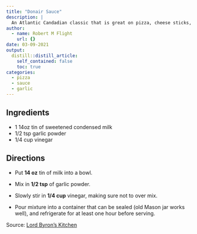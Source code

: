 ```yaml
---
title: "Donair Sauce"
description: |
  An Atlantic Candadian classic that is great on pizza, cheese sticks, and gyros.
author:
  - name: Robert M Flight
    url: {}
date: 03-09-2021
output:
  distill::distill_article:
    self_contained: false
    toc: true
categories:
  - pizza
  - sauce
  - garlic
---
```


## Ingredients

* 1 14oz tin of sweetened condensed milk
* 1/2 tsp garlic powder
* 1/4 cup vinegar

## Directions

* Put **14 oz** tin of milk into a bowl. 
* Mix in **1/2 tsp** of garlic powder. 
* Slowly stir in **1/4 cup** vinegar, making sure not to over mix.

* Pour mixture into a container that can be sealed (old Mason jar works well), and refrigerate for at least one hour before serving.

Source: [Lord Byron's Kitchen](https://www.lordbyronskitchen.com/newfoundland-donair-sauce/)
